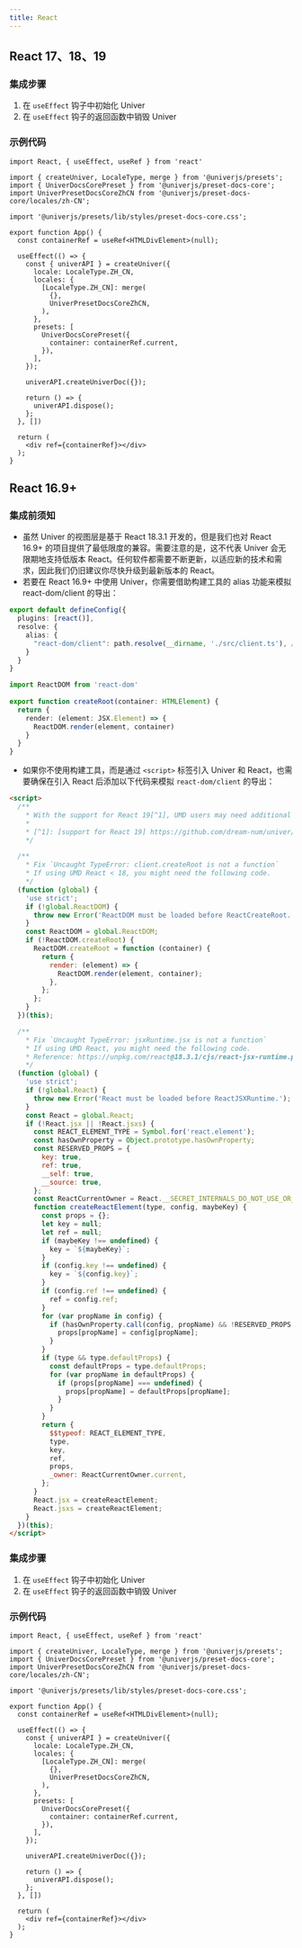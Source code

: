 ```yaml
---
title: React
---
```


## React 17、18、19

### 集成步骤

1. 在 `useEffect` 钩子中初始化 Univer
2. 在 `useEffect` 钩子的返回函数中销毁 Univer

### 示例代码

```tsx
import React, { useEffect, useRef } from 'react'
 
import { createUniver, LocaleType, merge } from '@univerjs/presets';
import { UniverDocsCorePreset } from '@univerjs/preset-docs-core';
import UniverPresetDocsCoreZhCN from '@univerjs/preset-docs-core/locales/zh-CN';
 
import '@univerjs/presets/lib/styles/preset-docs-core.css';
 
export function App() {
  const containerRef = useRef<HTMLDivElement>(null);
  
  useEffect(() => {
    const { univerAPI } = createUniver({
      locale: LocaleType.ZH_CN,
      locales: {
        [LocaleType.ZH_CN]: merge(
          {},
          UniverPresetDocsCoreZhCN,
        ),
      },
      presets: [
        UniverDocsCorePreset({
          container: containerRef.current,
        }),
      ],
    });
    
    univerAPI.createUniverDoc({});
 
    return () => {
      univerAPI.dispose();
    };
  }, [])
 
  return (
    <div ref={containerRef}></div>
  );
}
```

## React 16.9+

### 集成前须知

- 虽然 Univer 的视图层是基于 React 18.3.1 开发的，但是我们也对 React 16.9+ 的项目提供了最低限度的兼容。需要注意的是，这不代表 Univer 会无限期地支持低版本 React。任何软件都需要不断更新，以适应新的技术和需求，因此我们仍旧建议你尽快升级到最新版本的 React。
- 若要在 React 16.9+ 中使用 Univer，你需要借助构建工具的 alias 功能来模拟 react-dom/client 的导出：

```typescript title="vite.config.ts"
export default defineConfig({
  plugins: [react()],
  resolve: {
    alias: {
      "react-dom/client": path.resolve(__dirname, './src/client.ts'), // [!code ++]
    }
  }
}
```

```typescript title="src/client.ts"
import ReactDOM from 'react-dom'
 
export function createRoot(container: HTMLElement) {
  return {
    render: (element: JSX.Element) => {
      ReactDOM.render(element, container)
    }
  }
}
```

- 如果你不使用构建工具，而是通过 `<script>` 标签引入 Univer 和 React，也需要确保在引入 React 后添加以下代码来模拟 `react-dom/client` 的导出：

```html
<script>
  /**
    * With the support for React 19[^1], UMD users may need additional adaptation.
    *
    * [^1]: [support for React 19] https://github.com/dream-num/univer/pull/4247
    */

  /**
    * Fix `Uncaught TypeError: client.createRoot is not a function`
    * If using UMD React < 18, you might need the following code.
    */
  (function (global) {
    'use strict';
    if (!global.ReactDOM) {
      throw new Error('ReactDOM must be loaded before ReactCreateRoot.');
    }
    const ReactDOM = global.ReactDOM;
    if (!ReactDOM.createRoot) {
      ReactDOM.createRoot = function (container) {
        return {
          render: (element) => {
            ReactDOM.render(element, container);
          },
        };
      };
    }
  })(this);

  /**
    * Fix `Uncaught TypeError: jsxRuntime.jsx is not a function`
    * If using UMD React, you might need the following code.
    * Reference: https://unpkg.com/react@18.3.1/cjs/react-jsx-runtime.production.min.js
    */
  (function (global) {
    'use strict';
    if (!global.React) {
      throw new Error('React must be loaded before ReactJSXRuntime.');
    }
    const React = global.React;
    if (!React.jsx || !React.jsxs) {
      const REACT_ELEMENT_TYPE = Symbol.for('react.element');
      const hasOwnProperty = Object.prototype.hasOwnProperty;
      const RESERVED_PROPS = {
        key: true,
        ref: true,
        __self: true,
        __source: true,
      };
      const ReactCurrentOwner = React.__SECRET_INTERNALS_DO_NOT_USE_OR_YOU_WILL_BE_FIRED.ReactCurrentOwner;
      function createReactElement(type, config, maybeKey) {
        const props = {};
        let key = null;
        let ref = null;
        if (maybeKey !== undefined) {
          key = `${maybeKey}`;
        }
        if (config.key !== undefined) {
          key = `${config.key}`;
        }
        if (config.ref !== undefined) {
          ref = config.ref;
        }
        for (var propName in config) {
          if (hasOwnProperty.call(config, propName) && !RESERVED_PROPS.hasOwnProperty(propName)) {
            props[propName] = config[propName];
          }
        }
        if (type && type.defaultProps) {
          const defaultProps = type.defaultProps;
          for (var propName in defaultProps) {
            if (props[propName] === undefined) {
              props[propName] = defaultProps[propName];
            }
          }
        }
        return {
          $$typeof: REACT_ELEMENT_TYPE,
          type,
          key,
          ref,
          props,
          _owner: ReactCurrentOwner.current,
        };
      }
      React.jsx = createReactElement;
      React.jsxs = createReactElement;
    }
  })(this);
</script>
```


### 集成步骤

1. 在 `useEffect` 钩子中初始化 Univer
2. 在 `useEffect` 钩子的返回函数中销毁 Univer

### 示例代码

```tsx
import React, { useEffect, useRef } from 'react'
 
import { createUniver, LocaleType, merge } from '@univerjs/presets';
import { UniverDocsCorePreset } from '@univerjs/preset-docs-core';
import UniverPresetDocsCoreZhCN from '@univerjs/preset-docs-core/locales/zh-CN';
 
import '@univerjs/presets/lib/styles/preset-docs-core.css';
 
export function App() {
  const containerRef = useRef<HTMLDivElement>(null);
  
  useEffect(() => {
    const { univerAPI } = createUniver({
      locale: LocaleType.ZH_CN,
      locales: {
        [LocaleType.ZH_CN]: merge(
          {},
          UniverPresetDocsCoreZhCN,
        ),
      },
      presets: [
        UniverDocsCorePreset({
          container: containerRef.current,
        }),
      ],
    });
    
    univerAPI.createUniverDoc({});
 
    return () => {
      univerAPI.dispose();
    };
  }, [])
 
  return (
    <div ref={containerRef}></div>
  );
}
```
